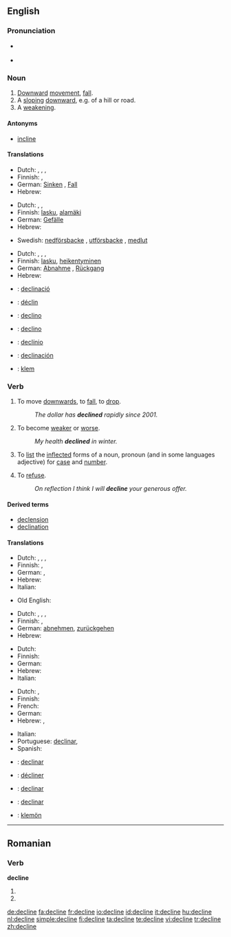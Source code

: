 ==English==

===Pronunciation===
* {{a|US}} {{IPA|/dəˈklɑɪn/}}
* {{audio|en-us-decline.ogg|Audio (US)}}

===Noun===
{{en-noun}}

# [[downward|Downward]] [[movement]], [[fall]].
# A [[sloping]] [[downward]], e.g. of a hill or road.
# A [[weakening]].
{{rfex}}

====Antonyms====
*[[incline]]

====Translations====
{{trans-top|downward movement, fall}}
* Dutch: {{t|nl|terugval|m}}, {{t|nl|achteruitgang|m}}, {{t-|nl|verval|n}}, {{t+|nl|afname|f}}
* Finnish: {{t+|fi|lasku}}, {{t-|fi|pudotus}}
* German: [[Sinken]] {{n}}, [[Fall]] {{m}}
* Hebrew: {{he-translation|נפילה|nefilá}} {{f}}
{{trans-mid}}
{{trans-bottom}}

{{trans-top|sloping downward}}
* Dutch: {{t-|nl|verval|n}}, {{t+|nl|afname|f}}, {{t+|nl|helling|f}}
* Finnish: [[lasku]], [[alamäki]]
* German: [[Gefälle]] {{n}}
* Hebrew: {{he-translation|ירידה|yeridá}} {{f}}
{{trans-mid}}
* Swedish: [[nedförsbacke]] {{c}}, [[utförsbacke]] {{c}}, [[medlut]] {{n}}
{{trans-bottom}}

{{trans-top|weakening}}
* Dutch: {{t|nl|verzwakking|f}}, {{t|nl|achteruitgang|m}}, {{t-|nl|verval|n}}, {{t+|nl|afname|f}}
* Finnish: [[lasku]], [[heikentyminen]]
* German: [[Abnahme]] {{f}}, [[Rückgang]] {{m}}
* Hebrew: {{he-translation|היחלשות|hekhalshút}} {{f}}
{{trans-mid}}
{{trans-bottom}}

{{checktrans-top}}
*{{ttbc|Catalan}}: [[declinació]] {{f}}
*{{ttbc|French}}: [[déclin]]
*{{ttbc|Interlingua}}: [[declino]]
*{{ttbc|Italian}}: [[declino]]
*{{ttbc|Portuguese}}: [[declínio]]
*{{ttbc|Spanish}}: [[declinación]] {{f}}
*{{ttbc|Volapük}}: [[klem]]
{{trans-bottom}}

===Verb===
{{en-verb|declin|es}}

# {{intransitive}} To move [[downwards]], to [[fall]], to [[drop]].
#: ''The dollar has '''declined''' rapidly since 2001.''
# {{intransitive}} To become [[weak]]er or [[worse]].
#: ''My health '''declined''' in winter.''
# {{context|transitive|grammar}} To [[list]] the [[inflect]]ed forms of a noun, pronoun (and in some languages adjective) for [[case]] and [[number]].
# {{transitive}} To [[refuse]].
#: ''On reflection I think I will '''decline''' your generous offer.''

====Derived terms====
* [[declension]]
* [[declination]]

====Translations====
{{trans-top|move downwards}}
* Dutch: {{t+|nl|afnemen}}, {{t|nl|terugvallen}}, {{t-|nl|achteruitgaan}}, {{t|nl|vervallen}}
* Finnish: {{t+|fi|laskea}}, {{t+|fi|pudota}}
* German: {{t+|de|sinken}}, {{t+|de|fallen}}
* Hebrew: {{t-|he|ירד|tr=yarád|sc=Hebr}}
* Italian: {{t+|it|declinare}}
{{trans-mid}}
* Old English: {{t-|ang|dreosan|alt=drēosan|xs=Old English}}
{{trans-bottom}}

{{trans-top|weaken}}
* Dutch: {{t+|nl|afnemen}}, {{t-|nl|achteruitgaan}}, {{t|nl|afzwakken}}, {{t-|nl|verzwakken}}
* Finnish: {{t-|fi|heikentyä}}, {{t-|fi|heiketä}}
* German: [[abnehmen]], [[zurückgehen]]
* Hebrew: {{t-|he|נחלש|tr=nekhlásh|sc=Hebr}}
{{trans-mid}}
{{trans-bottom}}

{{trans-top|inflect}}
* Dutch: {{t+|nl|verbuigen}}
* Finnish: {{t-|fi|taivuttaa}}
* German: {{t+|de|deklinieren}}
* Hebrew: {{t|he|היטה|tr=hiTáh|sc=Hebr}}
* Italian: {{t+|it|declinare}}
{{trans-mid}}
{{trans-bottom}}

{{trans-top|refuse}}
* Dutch: {{t|nl|afwijzen}}, {{t+|nl|weigeren}}
* Finnish: {{t-|fi|kieltäytyä}}
* French: {{t+|fr|refuser}}
* German: {{t+|de|ablehnen}}
* Hebrew: {{t|he|דחה|tr=dakháh|sc=Hebr}}, {{t-|he|סירב|tr=sirév|sc=Hebr}}
{{trans-mid}}
* Italian: {{t+|it|declinare}}
* Portuguese: [[declinar]], {{t|pt|recusar}}
* Spanish: {{t+|es|rechazar}}
{{trans-bottom}}

{{checktrans-top}}
* {{ttbc|Catalan}}: [[declinar]]
* {{ttbc|French}}: [[décliner]]
{{trans-mid}}
* {{ttbc|Interlingua}}: [[declinar]]
* {{ttbc|Spanish}}: [[declinar]]
* {{ttbc|Volapük}}: [[klemön]]
{{trans-bottom}}

----

==Romanian==

===Verb===
'''decline'''

# {{ro-form-verb|3s|sub|declina}}
# {{ro-form-verb|3p|sub|declina}}

[[de:decline]]
[[fa:decline]]
[[fr:decline]]
[[io:decline]]
[[id:decline]]
[[it:decline]]
[[hu:decline]]
[[nl:decline]]
[[simple:decline]]
[[fi:decline]]
[[ta:decline]]
[[te:decline]]
[[vi:decline]]
[[tr:decline]]
[[zh:decline]]